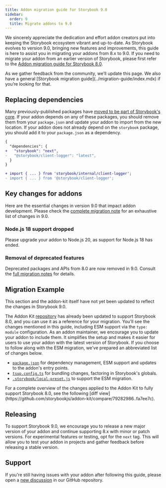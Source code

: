 ```yaml
---
title: Addon migration guide for Storybook 9.0
sidebar:
  order: 9
  title: Migrate addons to 9.0
---
```


We sincerely appreciate the dedication and effort addon creators put into keeping the Storybook ecosystem vibrant and up-to-date. As Storybook evolves to version 9.0, bringing new features and improvements, this guide is here to assist you in migrating your addons from 8.x to 9.0. If you need to migrate your addon from an earlier version of Storybook, please first refer to the [Addon migration guide for Storybook 8.0](../../../release-8-6/docs/addons/addon-migration-guide.mdx).

<Callout variant="info">
  As we gather feedback from the community, we’ll update this page. We also have a general [Storybook migration guide](../migration-guide/index.mdx) if you’re looking for that.
</Callout>

## Replacing dependencies

Many previously-published packages have [moved to be part of Storybook's core](../migration-guide/index.mdx#package-structure-changes). If your addon depends on any of these packages, you should remove them from your `package.json` and update your addon to import from the new location. If your addon does not already depend on the `storybook` package, you should add it to your `package.json` as a dependency.

```diff title="package.json"
{
  "dependencies": {
+   "storybook": "next",
-   "@storybook/client-logger": "latest",
  }
}
```

```diff title="example.ts"
+ import { ... } from 'storybook/internal/client-logger';
- import { ... } from '@storybook/client-logger';
```

## Key changes for addons

Here are the essential changes in version 9.0 that impact addon development. Please check the [complete migration note](https://github.com/storybookjs/storybook/blob/next/MIGRATION.md#from-version-8x-to-900) for an exhaustive list of changes in 9.0.

### Node.js 18 support dropped

Please upgrade your addon to Node.js 20, as support for Node.js 18 has ended.

### Removal of deprecated features

Deprecated packages and APIs from 8.0 are now removed in 9.0. Consult the [full migration notes](https://github.com/storybookjs/storybook/blob/next/MIGRATION.md#dropped-support-for-legacy-packages) for details. 

## Migration Example

<Callout variant="warning">
  This section and the addon-kit itself have not yet been updated to reflect the changes in Storybook 9.0.
</Callout>

The Addon Kit [repository](https://github.com/storybookjs/addon-kit) has already been updated to support Storybook 8.0, and you can use it as a reference for your migration. You'll see the changes mentioned in this guide, including ESM support via the `type: module` configuration. As an addon maintainer, we encourage you to update your addon to include them. It simplifies the setup and makes it easier for users to use your addon with the latest version of Storybook. If you choose to follow along with the ESM migration, we've prepared an abbreviated list of changes below.

* [`package.json`](https://github.com/storybookjs/addon-kit/compare/79282986..fa7ee7c#diff-7ae45ad102eab3b6d7e7896acd08c427a9b25b346470d7bc6507b6481575d519) for dependency management, ESM support and updates to the addon's entry points.
* [`tsup.config.ts`](https://github.com/storybookjs/addon-kit/compare/79282986..fa7ee7c#diff-8fed899bdbc24789a7bb4973574e624ed6207c6ce572338bc3c3e117672b2a2) for bundling changes, factoring in Storybook's globals.
* [`.storybook/local-preset.js`](https://github.com/storybookjs/addon-kit/compare/79282986..fa7ee7c#diff-390b53ea479b1ceffcbf31944f644ee23aa9f337b75a8a0ffd815bed50d376cb) to support the ESM migration.

<Callout variant="info" icon="💡">
  For a complete overview of the changes applied to the Addon Kit to fully support Storybook 8.0, see the following [diff view](https://github.com/storybookjs/addon-kit/compare/79282986..fa7ee7c).
</Callout>

## Releasing

To support Storybook 9.0, we encourage you to release a new major version of your addon and continue supporting 8.x with minor or patch versions. For experimental features or testing, opt for the `next` tag. This will allow you to test your addon in projects and gather feedback before releasing a stable version.

## Support

If you're still having issues with your addon after following this guide, please open a [new discussion](https://github.com/storybookjs/storybook/discussions/new?category=help) in our GitHub repository.
